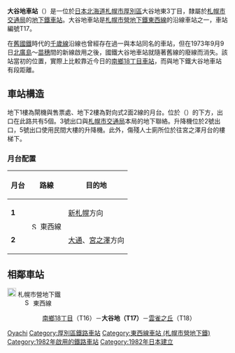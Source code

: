 {{NoteTA |G1=Railway |G2=Transport
|1=zh-cn:地铁; zh-hk:地鐵; zh-mo:地鐵; zh-sg:地铁; zh-tw:地下鐵;
|2=zh-hans:大谷地站; zh-hk:大谷地站; zh-tw:大谷地車站;
}}
{{日本車站資訊
|公司色 = orange
|文字色 =
|站名 = 大谷地站
|圖片 = Oyachi-sta.JPG
|pxl = 300px
|圖片說明= 1號出入口
|日文原名= 大谷地
|平假名= おおやち
|羅馬拼音= Ōyachi
|前一站 = T16 [[南鄉18丁目站|南鄉18丁目]]
|前一站距離 = 1.5
|後一站距離 = 1.0
|後一站 = [[雲雀之丘站_(北海道)|雲雀之丘]] T18
|電報略號=
|車站編號 = {{車站編號c|orange|T17}}
|所屬公司= [[File:ST_Logo.svg|20px]] [[札幌市交通局|札幌市交通局]]
|所屬路線= [[File:Subway_SapporoTozai.svg|15px]] [[札幌市營地下鐵東西線|札幌市營地下鐵東西線]]
|距離 = 17.9
|起點站 = [[宮之澤站|宮之澤]]
|所在地 = [[札幌市|札幌市]][[厚別區|厚別區]][[大谷地|大谷地]]東3丁目
|車站構造 = [[地底車站|地底車站]]
|月台配置 = 2面2線
|啟用年月日= 1982年（昭和57年）3月21日
|廢站年月日=
|乘客人數= 13,351
|統計年度= 2014年度
|轉車 =
|備註 =
}}
'''大谷地車站'''（{{jpn|j=大谷地駅|hg=おおやちえき|rm=Ōyachi eki|f=y}}）是一位於[[日本|日本]][[北海道|北海道]][[札幌市|札幌市]][[厚別區|厚別區]]大谷地東3丁目，隸屬於[[札幌市交通局|札幌市交通局]]的[[鐵路車站|地下鐵車站]]。大谷地車站是[[札幌市營地下鐵東西線|札幌市營地下鐵東西線]]的沿線車站之一，車站編號T17。

在[[日本國有鐵道|舊國鐵]]時代的[[千歲線|千歲線]]沿線也曾經存在過一與本站同名的車站，但在1973年9月9日[[北廣島車站|北廣島]]～[[苗穗車站|苗穗]]間的新線啟用之後，國鐵大谷地車站就隨著舊線的廢線而消失。該站當初的位置，實際上比較靠近今日的[[南鄉18丁目車站|南鄉18丁目車站]]，而與地下鐵大谷地車站有段距離。

== 車站構造 ==
地下1樓為閘機與售票處、地下2樓為對向式2面2線的月台。位於{{link-ja|南鄉通|南郷通}}（{{link-ja|北海道道3號札幌夕張線|北海道道3号札幌夕張線}}）的下方，出口在此路共有5個。3號出口與[[札幌市交通局|札幌市交通局]]本局的地下聯絡。升降機位於2號出口，5號出口使用民間大樓的升降機。此外，傷殘人士廁所位於往宮之澤月台的樓梯下。
=== 月台配置 ===
{| class=wikitable
|-
!月台!!路線!!目的地
|-
|'''1'''
|rowspan=2|[[File:Subway_SapporoTozai.svg|15px]] 東西線
|[[新札幌站_(札幌市營地下鐵)|新札幌]]方向
|-
|'''2'''
|[[大通站_(北海道)|大通]]、[[宮之澤站|宮之澤]]方向
|}

== 相鄰車站 ==
; [[File:ST_Logo.svg|20px]] 札幌市營地下鐵
: [[File:Subway_SapporoTozai.svg|15px]] 東西線
:: [[南鄉18丁目站|南鄉18丁目]]（T16）－'''大谷地（T17）'''－[[雲雀之丘站_(北海道)|雲雀之丘]]（T18）

{{東西線 (札幌市營地下鐵)}}
{{DEFAULTSORT:Oyachi}}
[[Category:日本鐵路車站_O|Oyachi]]
[[Category:厚別區鐵路車站|Category:厚別區鐵路車站]]
[[Category:東西線車站_(札幌市營地下鐵)|Category:東西線車站 (札幌市營地下鐵)]]
[[Category:1982年啟用的鐵路車站|Category:1982年啟用的鐵路車站]]
[[Category:1982年日本建立|Category:1982年日本建立]]